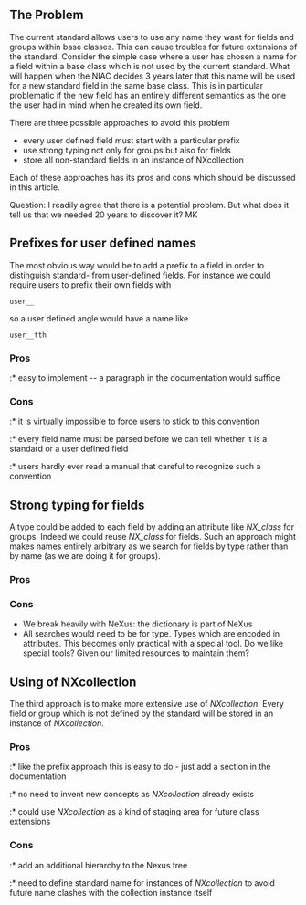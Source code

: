 == The Problem ==

The current standard allows users to use any name they want for fields and groups within base classes. 
This can cause troubles for future extensions of the standard.
Consider the simple case where a user has chosen a name for a field within a base class which is not used by the 
current standard. What will happen when the NIAC decides 3 years later that this name will be used for a new 
standard field in the same base class. This is in particular problematic if the new field has an entirely different 
semantics as the one the user had in mind when he created its own field.

There are three possible approaches to avoid this problem
* every user defined field must start with a particular prefix
* use strong typing not only for groups but also for fields
* store all non-standard fields in an instance of NXcollection

Each of these approaches has its pros and cons which should be discussed in this article.

Question: I readily agree that there is a potential problem. But what does it tell us that we needed 20 years to discover it? MK

== Prefixes for user defined names ==

The most obvious way would be to add a prefix to a field in order to distinguish 
standard- from user-defined fields. 
For instance we could require users to prefix their own fields with 
 user__
so a user defined angle would have a name like 
 user__tth

=== Pros ===
:* easy to implement -- a paragraph in the documentation would suffice

=== Cons ===
:* it is virtually impossible to force users to stick to this convention
:* every field name must be parsed before we can tell whether it is a standard or a user defined field
:* users hardly ever read a manual that careful to recognize such a convention

== Strong typing for fields ==

A type could be added to each field by adding an attribute like ''NX_class'' for groups. 
Indeed we could reuse ''NX_class'' for fields. 
Such an approach might makes names entirely arbitrary as we search for fields by type rather than by name (as we are doing
it for groups). 

=== Pros ===

=== Cons ===

* We break heavily with NeXus: the dictionary is part of NeXus
* All searches would need to be for type. Types which are encoded in attributes. This becomes only practical with a special tool. Do we like special tools? Given our limited resources to maintain them?

== Using of NXcollection ==

The third approach is to make more extensive use of ''NXcollection''. Every field or group which is not defined by the
standard will be stored in an instance of ''NXcollection''. 

=== Pros ===
:* like the prefix approach this is easy to do - just add a section in the documentation
:* no need to invent new concepts as ''NXcollection'' already exists
:* could use ''NXcollection'' as a kind of staging area for future class extensions

=== Cons === 
:* add an additional hierarchy to the Nexus tree
:* need to define standard name for instances of ''NXcollection'' to avoid future name clashes with the collection instance itself